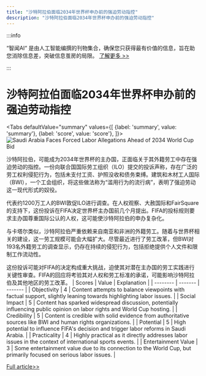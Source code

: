 ```yaml
---
title: "沙特阿拉伯面临2034年世界杯申办前的强迫劳动指控"
description: "沙特阿拉伯面临2034年世界杯申办前的强迫劳动指控"
---
```



:::info

“智闻AI“ 是由人工智能编撰的刊物集合，确保您只获得最有价值的信息，旨在助您消除信息差，突破信息茧房的局限。  [了解更多 >>](/)

:::

# 沙特阿拉伯面临2034年世界杯申办前的强迫劳动指控


<Tabs
	defaultValue="summary"
	values={[
	{label: 'summary', value: 'summary'},
	{label: 'score', value: 'score'},
]}>
<TabItem value="summary">
<img
  src="https://image.informedainews.com/2024/06/Soc-usO-1717722952-0.jpg"
  alt="Saudi Arabia Faces Forced Labor Allegations Ahead of 2034 World Cup Bid"
/>



沙特阿拉伯，可能成为2034年世界杯的主办国，正面临关于其外籍劳工中存在强迫劳动的指控。一份向联合国国际劳工组织（ILO）提交的投诉声称，存在广泛的劳工权利侵犯行为，包括未支付工资、护照没收和债务束缚。建筑和木材工人国际（BWI），一个工会组织，将这些做法称为“滥用行为的流行病”，表明了强迫劳动这一现代形式的奴役。

代表约1200万工人的BWI敦促ILO进行调查。在人权观察、大赦国际和FairSquare的支持下，这份投诉在FIFA决定世界杯主办国前几个月提出。FIFA的投标规则要求主办国尊重国际公认的人权，这可能使沙特阿拉伯的申办复杂化。

与卡塔尔类似，沙特阿拉伯严重依赖来自南亚和非洲的外籍劳工。随着与世界杯相关的建设，这一劳工规模可能会大幅扩大。尽管最近进行了劳工改革，但BWI对193名外籍劳工的调查显示，仍存在持续的侵犯行为，包括拒绝提供个人文件和限制工作流动性。

这份投诉可能对FIFA的决定构成重大挑战，迫使其对潜在主办国的劳工实践进行关键性审查。FIFA的回应将考验其对人权和劳工标准的承诺，可能影响沙特阿拉伯及其他地区的劳工改革。
</TabItem>
<TabItem value="score">
	| Scores     | Value   | Explanation |
	| -------- | ------- | ------- |
	| Objectivity  | 4    | Content attempts to balance viewpoints with factual support, slightly leaning towards highlighting labor issues.    |
	| Social Impact | 5     | Content has sparked widespread discussion, potentially influencing public opinion on labor rights and World Cup hosting.    |
	| Credibility    | 5    | Content is credible with solid evidence from authoritative sources like BWI and human rights organizations.    |
	| Potential    | 5    | High potential to influence FIFA's decision and trigger labor reforms in Saudi Arabia.    |
	| Practicality    | 4    | Highly practical as it directly addresses labor issues in the context of international sports events.    |
	| Entertainment Value    | 3    | Some entertainment value due to its connection to the World Cup, but primarily focused on serious labor issues.    |
</TabItem>
</Tabs>

[Full article>>](https://www.theguardian.com/global-development/article/2024/jun/05/saudi-arabia-trade-union-forced-labour-migrants-complaint-ilo-fifa-2034-world-cup)
